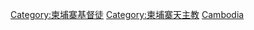 [[Category:柬埔寨基督徒|Category:柬埔寨基督徒]]
[[Category:柬埔寨天主教|Category:柬埔寨天主教]]
[[Category:各國天主教徒|Cambodia]]